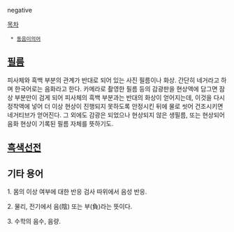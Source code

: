 negative

[[목차]]
  * [[동음이의어]]

== [[필름]] ==
피사체와 흑백 부분의 관계가 반대로 되어 있는 사진 필름이나 화상. 간단히 네거라고 하며 한국어로는 음화라고 한다. 카메라로 촬영한 필름 등의 감광판을 현상액에 담그면 잠상 부분만이 검게 되어 피사체의 흑백 부분과는 반대의 화상이 얻어지는데, 이것을 다시 정착액에 넣어 더 이상 현상이 진행되지 못하도록 안정시킨 뒤에 물로 씻어 건조시키면 네거티브가 얻어진다. 그 외에도 감광은 되었으나 현상되지 않은 생필름, 또는 현상되어 음화 현상이 기록된 필름 자체를 뜻하기도. 

== [[흑색선전]] ==

== 기타 용어 ==
1. 몸의 이상 여부에 대한 반응 검사 따위에서 음성 반응.

2. 물리, 전기에서 음(陰) 또는 부(負)라는 뜻이다.

3. 수학의 음수, 음량. 
